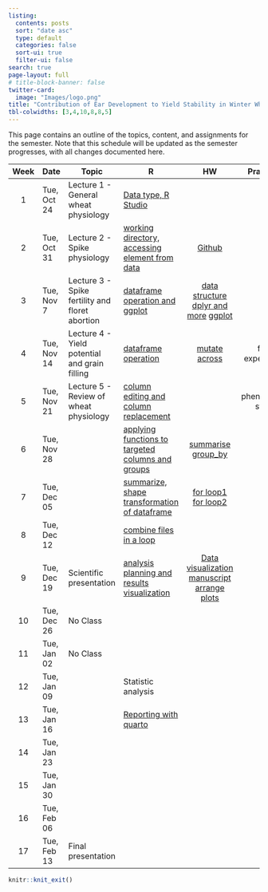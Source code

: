 ```yaml
---
listing:
  contents: posts
  sort: "date asc"
  type: default
  categories: false
  sort-ui: true
  filter-ui: false
search: true
page-layout: full
# title-block-banner: false
twitter-card:
  image: "Images/logo.png"
title: "Contribution of Ear Development to Yield Stability in Winter Wheat"
tbl-colwidths: [3,4,10,8,8,5]
---
```


This page contains an outline of the topics, content, and assignments for the semester. Note that this schedule will be updated as the semester progresses, with all changes documented here.

::: column-screen-inset-right
| Week | Date        | Topic                                           | R                                                                                 |                                                                          HW                                                                           |     Practical      |
|:----------:|------------|------------|---------------|:----------:|:----------:|
|  1   | Tue, Oct 24 | Lecture 1 - General wheat physiology            | [Data type, R Studio](/posts/Week1/index.html)                                    |                                                                                                                                                       |                    |
|  2   | Tue, Oct 31 | Lecture 2 - Spike physiology                    | [working directory, accessing element from data](/posts/Week2/index.html)         |        [Github](https://www.codecademy.com/article/what-is-git-and-github-desktop)                           |                    |
|  3   | Tue, Nov 7  | Lecture 3 - Spike fertility and floret abortion | [dataframe operation and ggplot](/posts/Week3/index.html)                         |          [data structure](https://swcarpentry.github.io/r-novice-gapminder/04-data-structures-part1/index.html)         [dplyr and more](https://r4ds.had.co.nz/transform.html) [ggplot](https://r4ds.had.co.nz/data-visualisation.html)                    |                    |
|  4   | Tue, Nov 14 | Lecture 4 - Yield potential and grain filling   | [dataframe operation](/posts/Week4/index.html)                                    |                [mutate](https://dplyr.tidyverse.org/reference/mutate.html) [across](https://dplyr.tidyverse.org/reference/across.html)                |  first experience  |
|  5   | Tue, Nov 21 | Lecture 5 - Review of wheat physiology          | [column editing and column replacement](/posts/Week5/index.html)                  |                                                                                                                                                       | phenotyping start! |
|  6   | Tue, Nov 28 |                                                 | [applying functions to targeted columns and groups](/posts/Week6/index.html)      |  [summarise](https://dplyr.tidyverse.org/reference/summarise.html) [group_by](https://dplyr.tidyverse.org/articles/grouping.html?q=filter#group_by)   |                    |
|  7   | Tue, Dec 05 |                                                 | [summarize, shape transformation of dataframe](/posts/Week7/index.html)           |                    [for loop1](https://statisticsglobe.com/for-loop-in-r) [for loop2](https://www.w3schools.com/r/r_for_loop.asp)                     |                    |
|  8   | Tue, Dec 12 |                                                 | [combine files in a loop](/posts/Week8/index.html)                                |                                                                          |                    |
|  9   | Tue, Dec 19 | Scientific presentation                         | [analysis planning and results visualization](/posts/Week9/index.html)            |          [Data visualization](https://www.data-to-viz.com/) [manuscript](https://academic.oup.com/jxb/article/72/11/3987/6157936?login=true) [arrange plots](http://www.sthda.com/english/articles/24-ggpubr-publication-ready-plots/81-ggplot2-easy-way-to-mix-multiple-graphs-on-the-same-page/)         |                    |
|  10  | Tue, Dec 26 | No Class                                        |                                                                                   |                                                                                                                                                       |                    |
|  11  | Tue, Jan 02 | No Class                                        |                                                                                   |                                                                                                                                                       |                    |
|  12  | Tue, Jan 09 |                                                 | Statistic analysis                                                                |  |                    |
|  13  | Tue, Jan 16 |                                                 | [Reporting with quarto ](https://ucsb-meds.github.io/creating-quarto-websites/) |                                                                                                                                                       |                    |
|  14  | Tue, Jan 23 |                                                 |                                                                                   |                                                                                                                                                       |                    |
|  15  | Tue, Jan 30 |                                                 |                                                                                   |                                                                                                                                                       |                    |
|  16  | Tue, Feb 06 |                                                 |                                                                                   |                                                                                                                                                       |                    |
|  17  | Tue, Feb 13 | Final presentation                              |                                                                                   |                                                                                                                                                       |                    |
:::

<!-- https://sta210-s22.github.io/website/project-tips-resources.html -->

```r
knitr::knit_exit()
```
